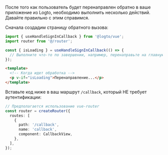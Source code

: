 После того как пользователь будет перенаправлен обратно в ваше приложение из Logto, необходимо выполнить несколько действий. Давайте правильно с этим справимся.

Сначала создадим страницу обратного вызова:

```ts title="views/CallbackView.vue"
import { useHandleSignInCallback } from '@logto/vue';
import router from '@/router';

const { isLoading } = useHandleSignInCallback(() => {
  // Выполните что-то по завершении, например, перенаправьте на главную страницу
});
```

```html
<template>
  <!-- Когда идет обработка -->
  <p v-if="isLoading">Перенаправление...</p>
</template>
```

Вставьте код ниже в ваш маршрут `/callback`, который НЕ требует аутентификации:

```ts title="router/index.ts"
// Предполагается использование vue-router
const router = createRouter({
  routes: [
    {
      path: '/callback',
      name: 'callback',
      component: CallbackView,
    },
  ],
});
```
